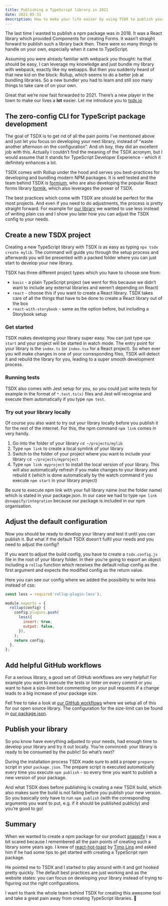 ```yaml
---
title: Publishing a TypeScript library in 2021
date: 2021-05-31
description: How to make your life easier by using TSDX to publish your next TypeScript library.
---
```


The last time I wanted to publish a npm package was in 2018. It was a React library which provided Components for creating Forms. It wasn’t straight forward to publish such a library back then. There were so many things to handle on your own, especially when it came to TypeScript.

Assuming you were already familiar with webpack you thought: ha that should be easy, I can leverage my knowledge and just bundle my library with webpack, exactly like my webapps. But then you suddenly heard of that new kid on the block: Rollup, which seems to do a better job at bundling libraries. So a new bundler you had to learn and still soo many things to take care of on your own.

Great that we’re now fast forwarded to 2021. There’s a new player in the town to make our lives a **lot** easier. Let me introduce you to [tsdx.io](https://tsdx.io)

## The zero-config CLI for TypeScript package development

The goal of TSDX is to get rid of all the pain points I’ve mentioned above and just let you focus on developing your next library, instead of “waste another afternoon on the configuration”. And oh boy, they did an excellent job with this. Actually I couldn’t find the meaning of the TSDX acronym, but I would assume that it stands for TypeScript Developer Experience - which it definitely enhances a lot.

TSDX comes with Rollup under the hood and serves you best-practices for developing and bundling modern NPM packages. It is well tested and the team behind TSDX is [formium](https://formium.io/), who are also developing the popular React forms library [formik](https://github.com/formium/formik), which also leverages the power of TSDX.

The best practices which come with TSDX are should be perfect for the most projects. And even if you need to do adjustments, the process is pretty straight forward. For example for [our library](https://github.com/snappify-io/integration) we wanted to use less instead of writing plain css and I show you later how you can adjust the TSDX config to your needs.

## Create a new TSDX project

Creating a new TypeScript library with TSDX is as easy as typing `npx tsdx create mylib`. The command will guide you through the setup process and afterwards you will be presented with a packed folder where you can just start to develop your new library.

TSDX has three different project types which you have to choose one from:

- `basic` - a plain TypeScript project (we went for this because we didn’t want to include any external libraries and weren’t depending on React)
- `react` - choose this if you want to create a React library. TSDX takes care of all the things that have to be done to create a React library out of the box
- `react-with-storybook` - same as the option before, but including a Storybook setup

### Get started

TSDX makes developing your library super easy. You can just type `npm start` and your project will be started in watch mode. The entry point for your library is the `index.ts` (or `index.tsx` for a React project). So when ever you will make changes in one of your corresponding files, TSDX will detect it and rebuild the library for you, leading to a super smooth development process.

### Running tests

TSDX also comes with Jest setup for you, so you could just write tests for example in the format of `*.test.ts(x)` files and Jest will recognise and execute them automatically if you type `npm test`.

### Try out your library locally

Of course you also want to try out your library locally before you publish it for the rest of the internet. For this, the npm command `npm link` comes in very handy.

1. Go into the folder of your library `cd ~/projects/mylib`
2. Type `npm link` to create a local symlink of your library
3. Switch to the folder of your project where you want to include your library `cd ~/projects/myproject`
4. Type `npm link myproject` to install the local version of your library. This will also automatically refresh if you make changes to your library and rebuild it (which is done automatically by the watch command if you execute `npm start` in your library project)

Be sure to execute npm link with your full library name (not the folder name) which is stated in your package.json. In our case we had to type `npm link @snappify/integration` because our package is included in our npm organisation.

## Adjust the default configuration

Now you should be ready to develop your library and test it until you can publish it. But what if the default TSDX doesn’t fulfil your needs and you need to adjust the config?

If you want to adjust the build config, you have to create a `tsdx.config.js` file in the root of your library folder. In their you’re going to export an object including a `rollup` function which receives the default rollup config as the first argument and expects the modified config as the return value.

Here you can see our config where we added the possibility to write less instead of css:

```js
const less = require('rollup-plugin-less');

module.exports = {
  rollup(config) {
    config.plugins.push(
      less({
        insert: true,
        output: false,
      }),
    );
    return config;
  },
};
```

## Add helpful GitHub workflows

For a serious library, a good set of GitHub workflows are very helpful! For example you want to execute the tests or linter on every commit or you want to have a size-limit bot commenting on your pull requests if a change leads to a big increase of your package size.

Fell free to take a look at [our GitHub workflows](https://github.com/snappify-io/integration/tree/main/.github/workflows) where we setup all of this for our open source library. The configuration for the size-limit can be found in [our package.json](https://github.com/snappify-io/integration/blob/main/package.json#L37).

## Publish your library

So you know have everything adjusted to your needs, had enough time to develop your library and try it out locally. You’re convinced: your library is ready to be consumed by the public! So what’s next?

During the installation process TSDX made sure to add a proper `prepare` script in your `package.json`. The prepare script is executed automatically every time you execute `npm publish` - so every time you want to publish a new version of your package.

And what TSDX does before publishing is creating a new TSDX build, which also makes sure the build is not failing before you publish your new version. So you basically only have to run `npm publish` (with the corresponding arguments you want to put, e.g. if it should be published publicly) and you’re good to go!

## Summary

When we wanted to create a npm package for our product [snappify](https://snappify.com/) I was a bit scared because I remembered all the pain points of creating such a library some years ago. I knew of [react-hot-toast](https://react-hot-toast.com/) by [Timo Lins](https://timo.sh/) and asked him if he had some tips to get started with creating a TypeScript npm package.

He pointed me to TSDX and I started to play around with it and got hooked pretty quickly. The default best practices are just working and as the website states: you can focus on developing your library instead of trying to figuring out the right configurations.

I want to thank the whole team behind TSDX for creating this awesome tool and take a great pain away from creating TypeScript libraries. 🎉
